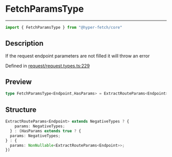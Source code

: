 

# FetchParamsType

<div class="api-docs__separator" data-reactroot="">

---

</div><div class="api-docs__import" data-reactroot="">

```ts
import { FetchParamsType } from "@hyper-fetch/core"
```

</div><div class="api-docs__section">

## Description

</div><div class="api-docs__description"><span class="api-docs__do-not-parse">

If the request endpoint parameters are not filled it will throw an error

</span></div><p class="api-docs__definition">

Defined in [request/request.types.ts:229](https://github.com/BetterTyped/hyper-fetch/blob/c3e2c45/packages/core/src/request/request.types.ts#L229)

</p><div class="api-docs__section">

## Preview

</div><div class="api-docs__preview type single">

```ts
type FetchParamsType<Endpoint,HasParams> = ExtractRouteParams<Endpoint> extends NegativeTypes ? { params?: NegativeTypes } : HasParams extends true ? { params?: NegativeTypes } : { params: NonNullable<ExtractRouteParams<Endpoint>> };
```

</div><div class="api-docs__section">

## Structure

</div><div class="api-docs__returns">

```ts
ExtractRouteParams<Endpoint> extends NegativeTypes ? {
    params: NegativeTypes;
  } : (HasParams extends true ? {
  params: NegativeTypes;
} : {
  params: NonNullable<ExtractRouteParams<Endpoint>>;
})
```

</div>